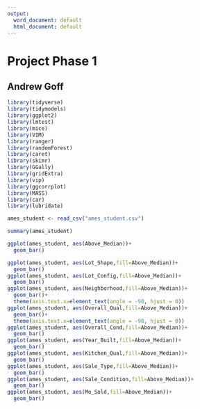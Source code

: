 ---
output:
  word_document: default
  html_document: default
---
# Project Phase 1
## Andrew Goff

```{r include=FALSE}
library(tidyverse)
library(tidymodels)
library(ggplot2)
library(lmtest)
library(mice) 
library(VIM) 
library(ranger) 
library(randomForest) 
library(caret)
library(skimr)
library(GGally)
library(gridExtra)
library(vip)
library(ggcorrplot)
library(MASS)
library(car)
library(lubridate)
```

```{r}
ames_student <- read_csv("ames_student.csv")
```
```{r}
summary(ames_student)
```

```{r}
ggplot(ames_student, aes(Above_Median))+
  geom_bar()
```

```{r}
ggplot(ames_student, aes(Lot_Shape,fill=Above_Median))+
  geom_bar()
ggplot(ames_student, aes(Lot_Config,fill=Above_Median))+
  geom_bar()
ggplot(ames_student, aes(Neighborhood,fill=Above_Median))+
  geom_bar()+
  theme(axis.text.x=element_text(angle = -90, hjust = 0))
ggplot(ames_student, aes(Overall_Qual,fill=Above_Median))+
  geom_bar()+
  theme(axis.text.x=element_text(angle = -90, hjust = 0))
ggplot(ames_student, aes(Overall_Cond,fill=Above_Median))+
  geom_bar()
ggplot(ames_student, aes(Year_Built,fill=Above_Median))+
  geom_bar()
ggplot(ames_student, aes(Kitchen_Qual,fill=Above_Median))+
  geom_bar()
ggplot(ames_student, aes(Sale_Type,fill=Above_Median))+
  geom_bar()
ggplot(ames_student, aes(Sale_Condition,fill=Above_Median))+
  geom_bar()
ggplot(ames_student, aes(Mo_Sold,fill=Above_Median))+
  geom_bar()
```


